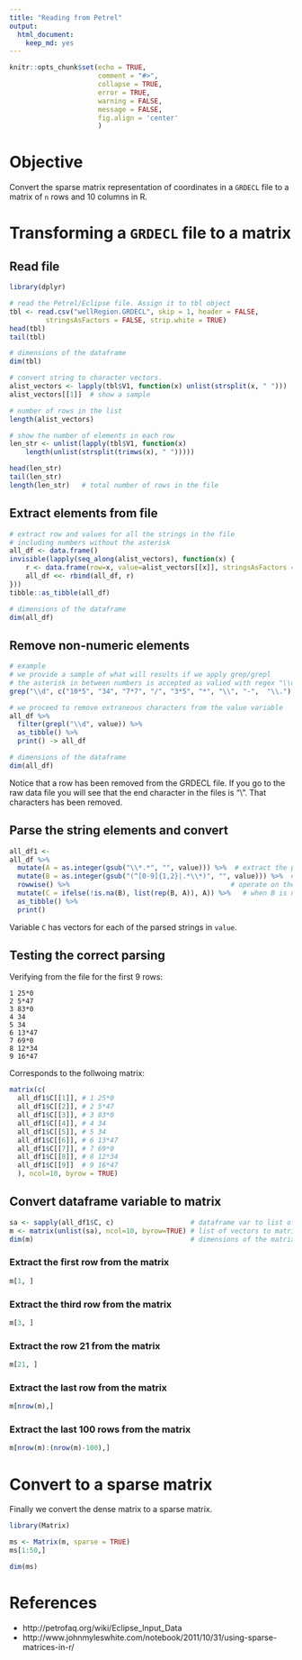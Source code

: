 ```yaml
---
title: "Reading from Petrel"
output:
  html_document: 
    keep_md: yes
---
```


```r
knitr::opts_chunk$set(echo = TRUE, 
                      comment = "#>",
                      collapse = TRUE,
                      error = TRUE,
                      warning = FALSE,
                      message = FALSE,
                      fig.align = 'center'
                      )
```

# Objective
Convert the sparse matrix representation of coordinates in a `GRDECL` file to a matrix of `n` rows and 10 columns in R.


# Transforming a `GRDECL` file to a matrix

## Read file

```r
library(dplyr)

# read the Petrel/Eclipse file. Assign it to tbl object
tbl <- read.csv("wellRegion.GRDECL", skip = 1, header = FALSE, 
         stringsAsFactors = FALSE, strip.white = TRUE)
head(tbl)
tail(tbl)
```

```r
# dimensions of the dataframe
dim(tbl)
```


```r
# convert string to character vectors.
alist_vectors <- lapply(tbl$V1, function(x) unlist(strsplit(x, " ")))
alist_vectors[[1]]  # show a sample
```

```r
# number of rows in the list
length(alist_vectors)
```


```r
# show the number of elements in each row
len_str <- unlist(lapply(tbl$V1, function(x) 
    length(unlist(strsplit(trimws(x), " ")))))

head(len_str)
tail(len_str)
length(len_str)   # total number of rows in the file
```

## Extract elements from file

```r
# extract row and values for all the strings in the file
# including numbers without the asterisk
all_df <- data.frame()
invisible(lapply(seq_along(alist_vectors), function(x) {
    r <- data.frame(row=x, value=alist_vectors[[x]], stringsAsFactors = FALSE)
    all_df <<- rbind(all_df, r)
}))
tibble::as_tibble(all_df) 
```

```r
# dimensions of the dataframe
dim(all_df)
```


## Remove non-numeric elements

```r
# example
# we provide a sample of what will results if we apply grep/grepl
# the asterisk in between numbers is accepted as valied with regex "\\d"
grep("\\d", c("10*5", "34", "7*7", "/", "3*5", "*", "\\", "-",  "\\."), value = TRUE)
```

```r
# we proceed to remove extraneous characters from the value variable
all_df %>% 
  filter(grepl("\\d", value)) %>% 
  as_tibble() %>% 
  print() -> all_df
```

```r
# dimensions of the dataframe
dim(all_df)
```

Notice that a row has been removed from the GRDECL file. If you go to the raw data file you will see that the end character in the files is "\\". That characters has been removed.

## Parse the string elements and convert 

```r
all_df1 <- 
all_df %>% 
  mutate(A = as.integer(gsub("\\*.*", "", value))) %>%  # extract the part on the left
  mutate(B = as.integer(gsub("(^[0-9]{1,2}|.*\\*)", "", value))) %>%  # part on the right
  rowwise() %>%                                        # operate on the row
  mutate(C = ifelse(!is.na(B), list(rep(B, A)), A)) %>%   # when B is not NA
  as_tibble() %>% 
  print()
```

Variable `C` has vectors for each of the parsed strings in `value`.


## Testing the correct parsing

Verifying from the file for the first 9 rows:

    1 25*0			
    2 5*47			
    3 83*0			
    4 34			
    5 34			
    6 13*47			
    7 69*0			
    8 12*34			
    9 16*47			

Corresponds to the follwoing matrix:

```r
matrix(c(
  all_df1$C[[1]], # 1 25*0			
  all_df1$C[[2]], # 2 5*47
  all_df1$C[[3]], # 3 83*0	
  all_df1$C[[4]], # 4 34
  all_df1$C[[5]], # 5 34
  all_df1$C[[6]], # 6 13*47	
  all_df1$C[[7]], # 7 69*0
  all_df1$C[[8]], # 8 12*34	
  all_df1$C[[9]]  # 9 16*47	
  ), ncol=10, byrow = TRUE)
```

## Convert dataframe variable to matrix
```r
sa <- sapply(all_df1$C, c)                   # dataframe var to list of vectors
m <- matrix(unlist(sa), ncol=10, byrow=TRUE) # list of vectors to matrix. 10 cols
dim(m)                                       # dimensions of the matrix
```

### Extract the first row from the matrix

```r
m[1, ]
```

### Extract the third row from the matrix

```r
m[3, ]
```

### Extract the row 21 from the matrix

```r
m[21, ]
```

### Extract the last row from the matrix

```r
m[nrow(m),]
```

### Extract the last 100 rows from the matrix

```r
m[nrow(m):(nrow(m)-100),]
```

# Convert to a sparse matrix
Finally we convert the dense matrix to a sparse matrix.

```r
library(Matrix)

ms <- Matrix(m, sparse = TRUE)
ms[1:50,]
```

```r
dim(ms)
```


# References
* http://petrofaq.org/wiki/Eclipse_Input_Data
* http://www.johnmyleswhite.com/notebook/2011/10/31/using-sparse-matrices-in-r/



